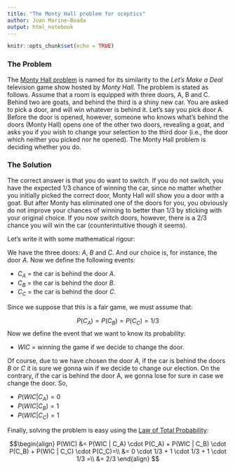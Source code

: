 ```yaml
---
title: "The Monty Hall problem for sceptics"
author: Joan Marine-Boada
output: html_notebook
---
```


```r
knitr::opts_chunk$set(echo = TRUE)
```

### The Problem

The [Monty Hall problem](https://en.wikipedia.org/wiki/Monty_Hall_problem) is named for its similarity to the *Let's Make a Deal* television game show hosted by *Monty Hall*. The problem is stated as follows. Assume that a room is equipped with three doors, A, B and C. Behind two are goats, and behind the third is a shiny new car. You are asked to pick a door, and will win whatever is behind it. Let's say you pick door A. Before the door is opened, however, someone who knows what's behind the doors (Monty Hall) opens one of the other two doors, revealing a goat, and asks you if you wish to change your selection to the third door (i.e., the door which neither you picked nor he opened). The Monty Hall problem is deciding whether you do.

### The Solution

The correct answer is that you do want to switch. If you do not switch, you have the expected $1/3$ chance of winning the car, since no matter whether you initially picked the correct door, Monty Hall will show you a door with a goat. But after Monty has eliminated one of the doors for you, you obviously do not improve your chances of winning to better than $1/3$ by sticking with your original choice. If you now switch doors, however, there is a $2/3$ chance you will win the car (counterintuitive though it seems).

Let's write it with some mathematical rigour:

We have the three doors: $A$, $B$ and $C$. And our choice is, for instance, the door $A$.
Now we define the following events:

- $C_A$ = the car is behind the door $A$.
- $C_B$ = the car is behind the door $B$.
- $C_C$ = the car is behind the door $C$.

Since we suppose that this is a fair game, we must assume that:

$$ P(C_A) = P(C_B) = P(C_C) = 1/3$$
Now we define the event that we want to know its probability:

- $WIC$ = winning the game if we decide to change the door.

Of course, due to we have chosen the door $A$, if the car is behind the doors $B$ or $C$ it is sure we gonna win if we decide to change our election. On the contrary, if the car is behind the door A, we gonna lose for sure in case we change the door. So,

- $P(WIC | C_A) = 0$
- $P(WIC | C_B) = 1$
- $P(WIC | C_C) = 1$

Finally, solving the problem is easy using the [Law of Total Probability](https://en.wikipedia.org/wiki/Law_of_total_probability):

$$\begin{align}
P(WIC) &= P(WIC | C_A) \cdot P(C_A) + P(WIC | C_B) \cdot P(C_B) + P(WIC | C_C) \cdot P(C_C)=\\
&= 0 \cdot 1/3 + 1 \cdot 1/3 + 1 \cdot 1/3 =\\
&= 2/3
\end{align}
$$



